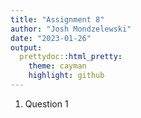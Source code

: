 ```yaml
---
title: "Assignment 8"
author: "Josh Mondzelewski"
date: "2023-01-26"
output: 
  prettydoc::html_pretty:
    theme: cayman
    highlight: github
---
```

1. Question 1

